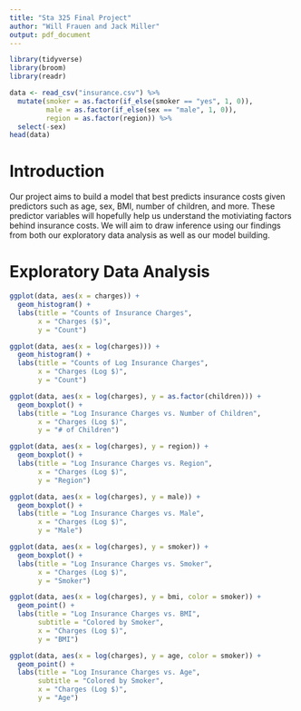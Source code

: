 ```yaml
---
title: "Sta 325 Final Project"
author: "Will Frauen and Jack Miller"
output: pdf_document
---
```


```r
library(tidyverse)
library(broom)
library(readr)
```

```r
data <- read_csv("insurance.csv") %>% 
  mutate(smoker = as.factor(if_else(smoker == "yes", 1, 0)),
         male = as.factor(if_else(sex == "male", 1, 0)),
         region = as.factor(region)) %>% 
  select(-sex)
head(data)
```

# Introduction

Our project aims to build a model that best predicts insurance costs given predictors such as age, sex, BMI, number of children, and more. These predictor variables will hopefully help us understand the motiviating factors behind insurance costs. We will aim to draw inference using our findings from both our exploratory data analysis as well as our model building. 

# Exploratory Data Analysis

```r
ggplot(data, aes(x = charges)) +
  geom_histogram() +
  labs(title = "Counts of Insurance Charges",
       x = "Charges ($)",
       y = "Count")
```

``` r
ggplot(data, aes(x = log(charges))) +
  geom_histogram() +
  labs(title = "Counts of Log Insurance Charges",
       x = "Charges (Log $)",
       y = "Count")
```

```r
ggplot(data, aes(x = log(charges), y = as.factor(children))) +
  geom_boxplot() +
  labs(title = "Log Insurance Charges vs. Number of Children",
       x = "Charges (Log $)",
       y = "# of Children")
```

```r
ggplot(data, aes(x = log(charges), y = region)) +
  geom_boxplot() +
  labs(title = "Log Insurance Charges vs. Region",
       x = "Charges (Log $)",
       y = "Region")
```

```r
ggplot(data, aes(x = log(charges), y = male)) +
  geom_boxplot() +
  labs(title = "Log Insurance Charges vs. Male",
       x = "Charges (Log $)",
       y = "Male")
```

```r
ggplot(data, aes(x = log(charges), y = smoker)) +
  geom_boxplot() +
  labs(title = "Log Insurance Charges vs. Smoker",
       x = "Charges (Log $)",
       y = "Smoker")
```

```r
ggplot(data, aes(x = log(charges), y = bmi, color = smoker)) +
  geom_point() +
  labs(title = "Log Insurance Charges vs. BMI",
       subtitle = "Colored by Smoker",
       x = "Charges (Log $)",
       y = "BMI")
```

```r
ggplot(data, aes(x = log(charges), y = age, color = smoker)) +
  geom_point() +
  labs(title = "Log Insurance Charges vs. Age",
       subtitle = "Colored by Smoker",
       x = "Charges (Log $)",
       y = "Age")
```




